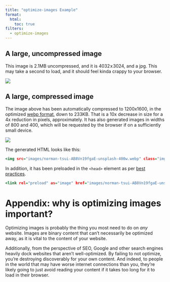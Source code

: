 ```yaml
---
title: "optimize-images Example"
format:
  html:
    toc: true
filters:
  - optimize-images
---
```


## A large, uncompressed image

This image is 2.1MB uncompressed, and it is 4032 x 3024, and a jpg. This may take a second to load, and it should feel kinda crappy to your browser.

![](images/norman-tsui-AB8Vn19fgaE-unsplash.jpg){fig-alt="An image" .nooptimize}

## A large, compressed image

The image above has been automatically compressed to 1200x1600, in the optimized [webp format](https://web.dev/articles/serve-images-webp), down to 233KB. That is a 10x decrease in size for a 4x reduction in pixels, approximately. It has also generated images in widths of 800 and 400, which will be requested by the browser if on a sufficiently small device.

![](images/norman-tsui-AB8Vn19fgaE-unsplash.jpg){fig-alt="An image"}

The generated HTML looks like this:

```.html
<img src="images/norman-tsui-AB8Vn19fgaE-unsplash-400w.webp" class="img-fluid" srcset="images/norman-tsui-AB8Vn19fgaE-unsplash-1600w.webp 1600w, images/norman-tsui-AB8Vn19fgaE-unsplash-800w.webp 800w, images/norman-tsui-AB8Vn19fgaE-unsplash-400w.webp 400w">
```

In addition, it has been preloaded in the `<head>` element as per [best practices](https://web.dev/articles/preload-responsive-images).

```.html
<link rel="preload" as="image" href="images/norman-tsui-AB8Vn19fgaE-unsplash-400w.webp" imagesrcset="images/norman-tsui-AB8Vn19fgaE-unsplash-1600w.webp 1600w, images/norman-tsui-AB8Vn19fgaE-unsplash-800w.webp 800w, images/norman-tsui-AB8Vn19fgaE-unsplash-400w.webp 400w">
```

# Appendix: why is optimizing images important?

Optimizing images is probably the thing you most need to do on *any* website. Images are binary content that can't necessarily be optimized away, as it is vital to the content of your website. 

Additionally, from the perspective of SEO, Google and other search engines heavily dock websites that aren't well-optimized. By failing to not optimize, you're destroying discoverably for your own content. And indeed, to people in the world that may have worse internet connections than you, they're likely going to just avoid reading your content if it takes too long for it to load in their browser.